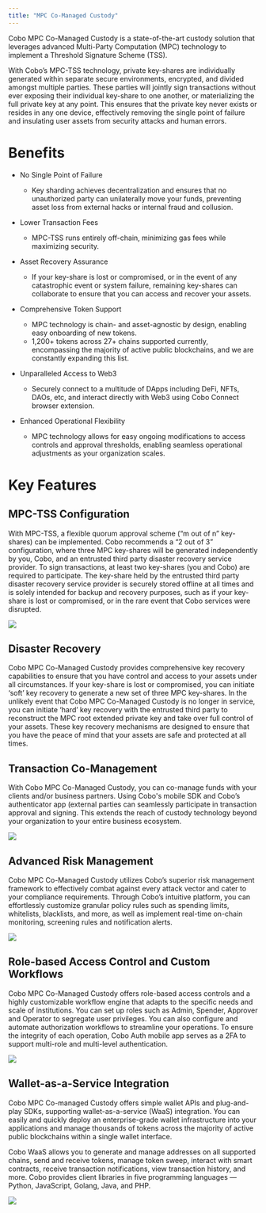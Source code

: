 ```yaml
---
title: "MPC Co-Managed Custody"
---
```

Cobo MPC Co-Managed Custody is a state-of-the-art custody solution that leverages advanced Multi-Party Computation (MPC) technology to implement a Threshold Signature Scheme (TSS).

With Cobo’s MPC-TSS technology, private key-shares are individually generated within separate secure environments, encrypted, and divided amongst multiple parties. These parties will jointly sign transactions without ever exposing their individual key-share to one another, or materializing the full private key at any point. This ensures that the private key never exists or resides in any one device, effectively removing the single point of failure and insulating user assets from security attacks and human errors.


# Benefits

* No Single Point of Failure

  * Key sharding achieves decentralization and ensures that no unauthorized party can unilaterally move your funds, preventing asset loss from external hacks or internal fraud and collusion.
* Lower Transaction Fees

  * MPC-TSS runs entirely off-chain, minimizing gas fees while maximizing security.
* Asset Recovery Assurance

  * If your key-share is lost or compromised, or in the event of any catastrophic event or system failure, remaining key-shares can collaborate to ensure that you can access and recover your assets.
* Comprehensive Token Support

  * MPC technology is chain- and asset-agnostic by design, enabling easy onboarding of new tokens.
  * 1,200+ tokens across 27+ chains supported currently, encompassing the majority of active public blockchains, and we are constantly expanding this list.
* Unparalleled Access to Web3

  * Securely connect to a multitude of DApps including DeFi, NFTs, DAOs, etc, and interact directly with Web3 using Cobo Connect browser extension.
* Enhanced Operational Flexibility

  * MPC technology allows for easy ongoing modifications to access controls and approval thresholds, enabling seamless operational adjustments as your organization scales.

# Key Features

## MPC-TSS Configuration

With MPC-TSS, a flexible quorum approval scheme (“m out of n” key-shares) can be implemented. Cobo recommends a “2 out of 3” configuration, where three MPC key-shares will be generated independently by you, Cobo, and an entrusted third party disaster recovery service provider. To sign transactions, at least two key-shares (you and Cobo) are required to participate. The key-share held by the entrusted third party disaster recovery service provider is securely stored offline at all times and is solely intended for backup and recovery purposes, such as if your key-share is lost or compromised, or in the rare event that Cobo services were disrupted.

![](https://lh4.googleusercontent.com/6BjUotXxdTq_AC372Me18qNr1ZeMXMwauQIDP5CdumNkHjnW9TpFzzEksSzmMCHIc2x3sGhksto7bwysslDYG7DkI857vqv3mSULuNvz9QAjitlqt4gcwjYlvu72CVBzYhDj0YwpGW95y9OUfWDq-9I)

## Disaster Recovery

Cobo MPC Co-Managed Custody provides comprehensive key recovery capabilities to ensure that you have control and access to your assets under all circumstances. If your key-share is lost or compromised, you can initiate ‘soft’ key recovery to generate a new set of three MPC key-shares. In the unlikely event that Cobo MPC Co-Managed Custody is no longer in service, you can initiate ‘hard’ key recovery with the entrusted third party to reconstruct the MPC root extended private key and take over full control of your assets. These key recovery mechanisms are designed to ensure that you have the peace of mind that your assets are safe and protected at all times.

## Transaction Co-Management

With Cobo MPC Co-Managed Custody, you can co-manage funds with your clients and/or business partners. Using Cobo's mobile SDK and Cobo’s authenticator app (external parties can seamlessly participate in transaction approval and signing. This extends the reach of custody technology beyond your organization to your entire business ecosystem.

![](https://lh6.googleusercontent.com/A5FedLWXq8DKXAVP8CoKZOg21ssGNKQEOD6qdrkENXorrJvnJuIOPfrfVcTdXeRfM2ywf98J4BetWSw8dYL_yS2JPTzW5AJdUqfEvi97VXuBZ7I89OOvdJB0hIyQTPSAVxEZBVcTeoSz2n2I8y61zaE)

## Advanced Risk Management

Cobo MPC Co-Managed Custody utilizes Cobo’s superior risk management framework to effectively combat against every attack vector and cater to your compliance requirements. Through Cobo’s intuitive platform, you can effortlessly customize granular policy rules such as spending limits, whitelists, blacklists, and more, as well as implement real-time on-chain monitoring, screening rules and notification alerts.

![](https://lh5.googleusercontent.com/GrSYU9c5VA23IMtwSGQTbu06_XboHZIFYz6cFt9Mg6XZ2Aq4rdlqrtueY5_tJcphzEWvdi1OZT4nu8GKnoFCn8v18FY11zH_647vu0N4YR5fHmm9cMrM_osSQ9rzl0gPIu11PV4wAgMazVhd3y9qqhA)

## Role-based Access Control and Custom Workflows

Cobo MPC Co-Managed Custody offers role-based access controls and a highly customizable workflow engine that adapts to the specific needs and scale of institutions. You can set up roles such as Admin, Spender, Approver and Operator to segregate user privileges. You can also configure and automate authorization workflows to streamline your operations. To ensure the integrity of each operation, Cobo Auth mobile app serves as a 2FA to support multi-role and multi-level authentication.

![](https://lh5.googleusercontent.com/wq7JS2bHBVP13CyxVyu31o40J9eR1LZ5O885eX8VxILK4zRJkS5_Bw1AsSGoAqZSGjfJvHhS6KmOWBhStmm6y12WOuPtGSXPunSMgiZpncnXSN8LUNsrgJ0EVUFuz2JaJHKIVhxUUoApNVc71vCsmBs)

## Wallet-as-a-Service Integration

Cobo MPC Co-managed Custody offers simple wallet APIs and plug-and-play SDKs, supporting wallet-as-a-service (WaaS) integration. You can easily and quickly deploy an enterprise-grade wallet infrastructure into your applications and manage thousands of tokens across the majority of active public blockchains within a single wallet interface.

Cobo WaaS allows you to generate and manage addresses on all supported chains, send and receive tokens, manage token sweep, interact with smart contracts, receive transaction notifications, view transaction history, and more. Cobo provides client libraries in five programming languages — Python, JavaScript, Golang, Java, and PHP.

![](https://lh6.googleusercontent.com/dDP3Cr-TfC6JbINNFeNualN8vkKnUQfiU92ijOrX9lkgkW-yPMenoOD3daG-gv8Vqr-NzsHlqGFtcjEBfKiv-_lpFh4XgTg8lKLpDSwEp5QtzhmHscU3GB3DNm0SSQEQN4qpnOWuy0HdTbJUEcs6F1o)


